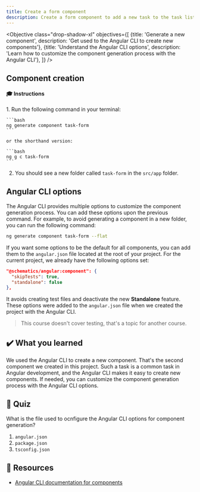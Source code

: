 ```yaml
---
title: Create a form component
description: Create a form component to add a new task to the task list
---
```



<Objective class="drop-shadow-xl" objectives={[
{title: 'Generate a new component', description: 'Get used to the Angular CLI to create new components'},
{title: 'Understand the Angular CLI options', description: 'Learn how to customize the component generation process with the Angular CLI'},
]} />

## Component creation

#### 🎓 Instructions

<Steps>
1. Run the following command in your terminal:

    ```bash
    ng generate component task-form
    ```

    or the shorthand version:

    ```bash
    ng g c task-form
    ```

2. You should see a new folder called `task-form` in the `src/app` folder.

</Steps>

## Angular CLI options

The Angular CLI provides multiple options to customize the component generation process.
You can add these options upon the previous command. For example, to avoid generating a component in a new folder, you can run the following command:

```bash
ng generate component task-form --flat
```

If you want some options to be the default for all components, you can add them to the `angular.json` file located at the root of your project.
For the current project, we already have the following options set:

```json
"@schematics/angular:component": {
  "skipTests": true,
  "standalone": false
},
```

It avoids creating test files and deactivate the new **Standalone** feature.
These options were added to the `angular.json` file when we created the project with the Angular CLI.

> This course doesn't cover testing, that's a topic for another course.

## ✔️ What you learned

We used the Angular CLI to create a new component. That's the second component we created in this project.
Such a task is a common task in Angular development, and the Angular CLI makes it easy to create new components.
If needed, you can customize the component generation process with the Angular CLI options.

## 🚦 Quiz

What is the file used to ocnfigure the Angular CLI options for component generation?

1. `angular.json`
2. `package.json`
3. `tsconfig.json`

## 🔗 Resources

- <a href="https://angular.dev/cli/generate/component" target="_blank">Angular CLI documentation for components</a>
